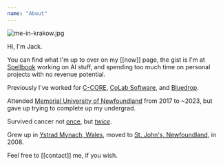 ```yaml
---
name: "About"
---
```


<Image src='/asset/me-in-krakow_1738375142216_0.jpg' alt='me-in-krakow.jpg' width={986} height={740} />

Hi, I'm Jack.

You can find what I'm up to over on my [[now]] page, the gist is I'm at [Spellbook](https://www.spellbook.legal/) working on AI stuff, and spending too much time on personal projects with no revenue potential.

Previously I've worked for [C-CORE](https://www.c-core.ca/), [CoLab Software](https://bluedropism.com/), and [Bluedrop](https://www.colabsoftware.com/).

Attended [Memorial University of Newfoundland](https://www.mun.ca/) from 2017 to ~2023, but gave up trying to complete up my undergrad.

Survived cancer not [once](https://www.cbc.ca/news/canada/newfoundland-labrador/teens-cancer-sobeys-childrens-wish-1.4636188), but [_twice_](https://www.instagram.com/jackarthurharrhy/p/CI1WeOKAS68/).

Grew up in [Ystrad Mynach, Wales](https://en.wikipedia.org/wiki/Ystrad_Mynach), moved to [St. John's, Newfoundland](https://en.wikipedia.org/wiki/St._John%27s,_Newfoundland_and_Labrador), in 2008.

Feel free to [[contact]] me, if you wish.

